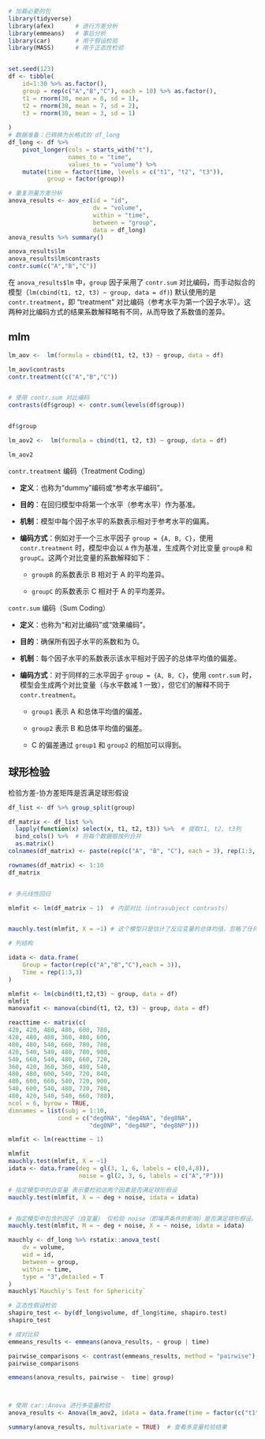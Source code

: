 ```r
# 加载必要的包
library(tidyverse)
library(afex)      # 进行方差分析
library(emmeans)   # 事后分析
library(car)       # 用于假设检验
library(MASS)      # 用于正态性检验


set.seed(123)
df <- tibble(
    id=1:30 %>% as.factor(),
    group = rep(c("A","B","C"), each = 10) %>% as.factor(),
    t1 = rnorm(30, mean = 8, sd = 1),
    t2 = rnorm(30, mean = 7, sd = 2),
    t3 = rnorm(30, mean = 3, sd = 1)
    
)
# 数据准备：已转换为长格式的 df_long
df_long <- df %>%
    pivot_longer(cols = starts_with("t"),
                 names_to = "time",
                 values_to = "volume") %>%
    mutate(time = factor(time, levels = c("t1", "t2", "t3")),
           group = factor(group))


```

```r
# 重复测量方差分析
anova_results <- aov_ez(id = "id", 
                        dv = "volume", 
                        within = "time", 
                        between = "group", 
                        data = df_long)
anova_results %>% summary()


```

```r
anova_results$lm
anova_results$lm$contrasts
contr.sum(c("A","B","C"))
```

在 `anova_results$lm` 中，`group` 因子采用了 `contr.sum` 对比编码，而手动拟合的模型（`lm(cbind(t1, t2, t3) ~ group, data = df)`) 默认使用的是 `contr.treatment`，即 “treatment” 对比编码（参考水平为第一个因子水平）。这两种对比编码方式的结果系数解释略有不同，从而导致了系数值的差异。

## mlm

```r


lm_aov <-  lm(formula = cbind(t1, t2, t3) ~ group, data = df)

lm_aov$contrasts
contr.treatment(c("A","B","C"))


# 使用 contr.sum 对比编码
contrasts(df$group) <- contr.sum(levels(df$group))


df$group

lm_aov2 <-  lm(formula = cbind(t1, t2, t3) ~ group, data = df)

lm_aov2
```

`contr.treatment` 编码（Treatment Coding）

-   **定义**：也称为“dummy”编码或“参考水平编码”。

-   **目的**：在回归模型中将第一个水平（参考水平）作为基准。

-   **机制**：模型中每个因子水平的系数表示相对于参考水平的偏离。

-   **编码方式**：例如对于一个三水平因子 `group = {A, B, C}`，使用 `contr.treatment` 时，模型中会以 `A` 作为基准，生成两个对比变量 `groupB` 和 `groupC`。这两个对比变量的系数解释如下：

    -   `groupB` 的系数表示 B 相对于 A 的平均差异。

    -   `groupC` 的系数表示 C 相对于 A 的平均差异。

`contr.sum` 编码（Sum Coding）

-   **定义**：也称为“和对比编码”或“效果编码”。

-   **目的**：确保所有因子水平的系数和为 0。

-   **机制**：每个因子水平的系数表示该水平相对于因子的总体平均值的偏差。

-   **编码方式**：对于同样的三水平因子 `group = {A, B, C}`，使用 `contr.sum` 时，模型会生成两个对比变量（与水平数减 1 一致），但它们的解释不同于 `contr.treatment`。

    -   `group1` 表示 A 和总体平均值的偏差。

    -   `group2` 表示 B 和总体平均值的偏差。

    -   C 的偏差通过 `group1` 和 `group2` 的相加可以得到。

## 球形检验

检验方差-协方差矩阵是否满足球形假设

```r
df_list <- df %>% group_split(group)

df_matrix <- df_list %>%
  lapply(function(x) select(x, t1, t2, t3)) %>%  # 提取t1, t2, t3列
  bind_cols() %>%  # 将每个数据框按列合并
  as.matrix() 
colnames(df_matrix) <- paste(rep(c("A", "B", "C"), each = 3), rep(1:3, 3), sep = "")

rownames(df_matrix) <- 1:10
df_matrix


# 多元线性回归

mlmfit <- lm(df_matrix ~ 1)  # 内部对比（intrasubject contrasts）


mauchly.test(mlmfit, X = ~1) # 这个模型只是估计了反应变量的总体均值，忽略了任何自变量。换句话说，它只计算数据的平均值，并检查这些平均值是否满足球形假设。

# 列结构

idata <- data.frame(
    Group = factor(rep(c("A","B","C"),each = 3)),
    Time = rep(1:3,3)
)

mlmfit <- lm(cbind(t1,t2,t3) ~ group, data = df)
mlmfit 
manovafit <- manova(cbind(t1, t2, t3) ~ group, data = df)

```

```r
reacttime <- matrix(c(
420, 420, 480, 480, 600, 780,
420, 480, 480, 360, 480, 600,
480, 480, 540, 660, 780, 780,
420, 540, 540, 480, 780, 900,
540, 660, 540, 480, 660, 720,
360, 420, 360, 360, 480, 540,
480, 480, 600, 540, 720, 840,
480, 600, 660, 540, 720, 900,
540, 600, 540, 480, 720, 780,
480, 420, 540, 540, 660, 780),
ncol = 6, byrow = TRUE,
dimnames = list(subj = 1:10,
              cond = c("deg0NA", "deg4NA", "deg8NA",
                       "deg0NP", "deg4NP", "deg8NP")))

mlmfit <- lm(reacttime ~ 1)

mlmfit
mauchly.test(mlmfit, X = ~1)
idata <- data.frame(deg = gl(3, 1, 6, labels = c(0,4,8)),
                    noise = gl(2, 3, 6, labels = c("A","P")))

# 指定模型中的自变量 表示要检验这两个因素是否满足球形假设
mauchly.test(mlmfit, X = ~ deg + noise, idata = idata)


# 指定模型中包含的因子（自变量） 仅检验 noise（即噪声条件的影响）是否满足球形假设。
mauchly.test(mlmfit, M = ~ deg + noise, X = ~ noise, idata = idata)
```

```r
mauchly <- df_long %>% rstatix::anova_test(
    dv = volume,
    wid = id,
    between = group,
    within = time,
    type = "3",detailed = T
)
mauchly$`Mauchly's Test for Sphericity`
```

```r
# 正态性假设检验
shapiro_test <- by(df_long$volume, df_long$time, shapiro.test)
shapiro_test

# 成对比较
emmeans_results <- emmeans(anova_results, ~ group | time)

pairwise_comparisons <- contrast(emmeans_results, method = "pairwise")
pairwise_comparisons

emmeans(anova_results, pairwise ~  time| group)



# 使用 car::Anova 进行多变量检验
anova_results <- Anova(lm_aov2, idata = data.frame(time = factor(c("t1", "t2", "t3"))), idesign = ~time, type = "III")

summary(anova_results, multivariate = TRUE)  # 查看多变量检验结果
```

